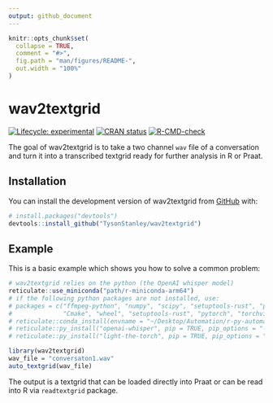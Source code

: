 ```yaml
---
output: github_document
---
```


<!-- README.md is generated from README.Rmd. Please edit that file -->

```r
knitr::opts_chunk$set(
  collapse = TRUE,
  comment = "#>",
  fig.path = "man/figures/README-",
  out.width = "100%"
)
```

# wav2textgrid

<!-- badges: start -->
[![Lifecycle: experimental](https://img.shields.io/badge/lifecycle-experimental-orange.svg)](https://lifecycle.r-lib.org/articles/stages.html#experimental)
[![CRAN status](https://www.r-pkg.org/badges/version/wav2textgrid)](https://CRAN.R-project.org/package=wav2textgrid)
[![R-CMD-check](https://github.com/TysonStanley/wav2textgrid/actions/workflows/R-CMD-check.yaml/badge.svg)](https://github.com/TysonStanley/wav2textgrid/actions/workflows/R-CMD-check.yaml)
<!-- badges: end -->

The goal of wav2textgrid is to take a two channel `wav` file of a conversation and turn it into a transcribed textgrid ready for further analysis in R or Praat.

## Installation

You can install the development version of wav2textgrid from [GitHub](https://github.com/) with:

``` r
# install.packages("devtools")
devtools::install_github("TysonStanley/wav2textgrid")
```

## Example

This is a basic example which shows you how to solve a common problem:

```r
# wav2textgrid relies on the python (the OpenAI whisper model)
reticulate::use_miniconda("path/r-miniconda-arm64")
# if the following python packages are not installed, use:
# packages = c("ffmpeg-python", "numpy", "scipy", "setuptools-rust", "pydub", "llvmlite", "librosa", "numba",
#              "Cmake", "wheel", "setuptools-rust", "pytorch", "torchvision")
# reticulate::conda_install(envname = "~/Desktop/Automation/r-py-automate", packages = packages)
# reticulate::py_install("openai-whisper", pip = TRUE, pip_options = "-U")
# reticulate::py_install("light-the-torch", pip = TRUE, pip_options = "-U")

library(wav2textgrid)
wav_file = "conversaton1.wav"
auto_textgrid(wav_file)
```

The output is a textgrid that can be loaded directly into Praat or can be read into R via `readtextgrid` package.
